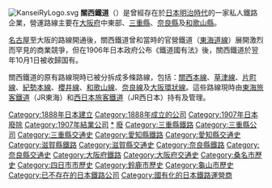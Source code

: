 [[File:KanseiRyLogo.svg|thumb]]
'''關西鐵道'''（{{jpn|j=関西鉄道|hg=かんさいてつどう|rm=Kansai Tetsudō|f=y}}）是曾經存在於[[日本|日本]][[明治時代|明治時代]]的一家私人鐵路企業，營運路線主要在[[大阪府|大阪府]]中東部、[[三重縣|三重縣]]、[[奈良縣|奈良縣]]及[[和歌山縣|和歌山縣]]。

[[名古屋|名古屋]]至大阪的路線開通後，關西鐵道曾和當時的官營鐵道（[[東海道本線|東海道線]]）展開激烈而罕見的商業競爭，但在1906年日本政府公布《鐵道國有法》後，關西鐵道於翌年10月1日被收歸国有。

關西鐵道的原有路線現時已被分拆成多條路線，包括：[[關西本線|關西本線]]、[[草津線|草津線]]、[[片町線|片町線]]、[[紀勢本線|紀勢本線]]、[[櫻井線|櫻井線]]、[[和歌山線|和歌山線]]、[[奈良線|奈良線]]及[[大阪環狀線|大阪環狀線]]。這些路線現時由[[東海旅客鐵道|東海旅客鐵道]]（JR東海）和[[西日本旅客鐵道|西日本旅客鐵道]]（JR西日本）持有及管理。

{{DEFAULTSORT:Kansei Tetsudou}}
{{鐵道國有法被買收私鐵}}
{{Portal bar|日本|日本鐵路|城市軌道交通|愛知|三重|滋賀|奈良|大阪|歷史|鐵路|企業}}
[[Category:1888年日本建立|Category:1888年日本建立]]
[[Category:1888年成立的公司|Category:1888年成立的公司]]
[[Category:1907年日本廢除|Category:1907年日本廢除]]
[[Category:1907年結業公司|Category:1907年結業公司]]
[[Category:關西鐵道|*]]
[[Category:日本鐵路公司|廢]]
[[Category:三重縣鐵路|Category:三重縣鐵路]]
[[Category:三重縣公司|Category:三重縣公司]]
[[Category:三重縣交通史|Category:三重縣交通史]]
[[Category:愛知縣鐵路|Category:愛知縣鐵路]]
[[Category:愛知縣交通史|Category:愛知縣交通史]]
[[Category:滋賀縣鐵路|Category:滋賀縣鐵路]]
[[Category:滋賀縣交通史|Category:滋賀縣交通史]]
[[Category:奈良縣鐵路|Category:奈良縣鐵路]]
[[Category:奈良縣交通史|Category:奈良縣交通史]]
[[Category:大阪府鐵路|Category:大阪府鐵路]]
[[Category:大阪府交通史|Category:大阪府交通史]]
[[Category:桑名市歷史|Category:桑名市歷史]]
[[Category:四日市市歷史|Category:四日市市歷史]]
[[Category:鈴鹿市歷史|Category:鈴鹿市歷史]]
[[Category:龜山市歷史|Category:龜山市歷史]]
[[Category:已不存在的日本鐵路公司|Category:已不存在的日本鐵路公司]]
[[Category:國有化的日本鐵路運營商|Category:國有化的日本鐵路運營商]]